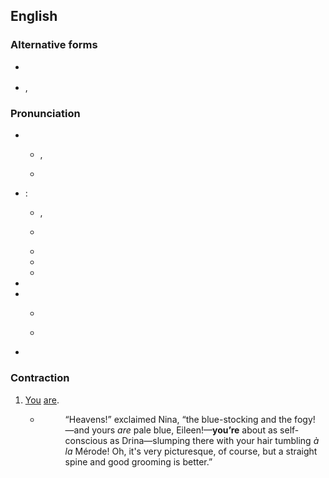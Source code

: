 {{also|youre}}
==English==

=== Alternative forms ===

* {{l|en|ur}} {{q|informal, Internet, text messaging}}
* {{l|en|ya}}, {{l|en|yer}} {{q|informal}}

===Pronunciation===
* {{a|UK}}
** {{a|stressed}} {{enPR|yo͝o(re)|yô(r)}}, {{IPA|en|/jʊə(ɹ)/|/jɔː(ɹ)/}}
** {{a|unstressed}} {{IPA|en|/jə(ɹ)/}}
* {{a|US}}:
**{{a|stressed}} {{enPR|yo͝or|yôr}}, {{IPA|en|/jʊɹ/|/jɔɹ/}}
** {{a|unstressed}} {{IPA|en|/jɚ/}}
** {{audio|en|En-us-you're.ogg|Audio (US) {{q|stressed, ''/jɔɹ/''}}}}
** {{audio|en|En-us-you're2.ogg|Audio (US) {{q|stressed, ''/jʊɹ/''}}}}
** {{audio|en|en-us-your unstressed.ogg|Audio (US) {{q|unstressed}}}}
* {{rhymes|en|ʊə(r)}}
* {{rhymes|en|ɔː(r)}}
**{{homophones|en|your}} {{q|stressed and unstressed}}
**{{homophones|en|yore}} {{q|stressed only}}
* {{rhymes|en|ɜː(ɹ)}} {{q|unstressed}}

===Contraction===
{{en-cont}}

# [[you|You]] [[are]].
#: {{ux|en|'''You’re''' smarter than I am!}}
#* {{RQ:Chmbrs YngrSt|IX}}
#*: “Heavens!” exclaimed Nina, “the blue-stocking and the fogy! —and yours ''are'' pale blue, Eileen!—'''you’re''' about as self-conscious as Drina—slumping there with your hair tumbling ''à la'' Mérode! Oh, it's very picturesque, of course, but a straight spine and good grooming is better.{{nb...}}”